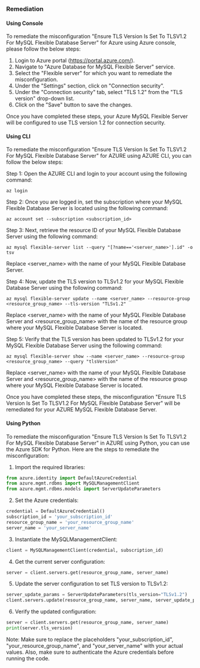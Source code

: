 ### Remediation

#### Using Console

To remediate the misconfiguration "Ensure TLS Version Is Set To TLSV1.2 For MySQL Flexible Database Server" for Azure using Azure console, please follow the below steps:

1. Login to Azure portal (https://portal.azure.com/).
2. Navigate to "Azure Database for MySQL Flexible Server" service.
3. Select the "Flexible server" for which you want to remediate the misconfiguration.
4. Under the "Settings" section, click on "Connection security".
5. Under the "Connection security" tab, select "TLS 1.2" from the "TLS version" drop-down list.
6. Click on the "Save" button to save the changes.

Once you have completed these steps, your Azure MySQL Flexible Server will be configured to use TLS version 1.2 for connection security.

#### Using CLI

To remediate the misconfiguration "Ensure TLS Version Is Set To TLSV1.2 For MySQL Flexible Database Server" for AZURE using AZURE CLI, you can follow the below steps:

Step 1: Open the AZURE CLI and login to your account using the following command:
```
az login
```

Step 2: Once you are logged in, set the subscription where your MySQL Flexible Database Server is located using the following command:
```
az account set --subscription <subscription_id>
```

Step 3: Next, retrieve the resource ID of your MySQL Flexible Database Server using the following command:
```
az mysql flexible-server list --query "[?name=='<server_name>'].id" -o tsv
```
Replace <server_name> with the name of your MySQL Flexible Database Server.

Step 4: Now, update the TLS version to TLSv1.2 for your MySQL Flexible Database Server using the following command:
```
az mysql flexible-server update --name <server_name> --resource-group <resource_group_name> --tls-version "TLSv1.2"
```
Replace <server_name> with the name of your MySQL Flexible Database Server and <resource_group_name> with the name of the resource group where your MySQL Flexible Database Server is located.

Step 5: Verify that the TLS version has been updated to TLSv1.2 for your MySQL Flexible Database Server using the following command:
```
az mysql flexible-server show --name <server_name> --resource-group <resource_group_name> --query "tlsVersion"
```
Replace <server_name> with the name of your MySQL Flexible Database Server and <resource_group_name> with the name of the resource group where your MySQL Flexible Database Server is located.

Once you have completed these steps, the misconfiguration "Ensure TLS Version Is Set To TLSV1.2 For MySQL Flexible Database Server" will be remediated for your AZURE MySQL Flexible Database Server.

#### Using Python

To remediate the misconfiguration "Ensure TLS Version Is Set To TLSV1.2 For MySQL Flexible Database Server" in AZURE using Python, you can use the Azure SDK for Python. Here are the steps to remediate the misconfiguration:

1. Import the required libraries:

```python
from azure.identity import DefaultAzureCredential
from azure.mgmt.rdbms import MySQLManagementClient
from azure.mgmt.rdbms.models import ServerUpdateParameters
```

2. Set the Azure credentials:

```python
credential = DefaultAzureCredential()
subscription_id = 'your_subscription_id'
resource_group_name = 'your_resource_group_name'
server_name = 'your_server_name'
```

3. Instantiate the MySQLManagementClient:

```python
client = MySQLManagementClient(credential, subscription_id)
```

4. Get the current server configuration:

```python
server = client.servers.get(resource_group_name, server_name)
```

5. Update the server configuration to set TLS version to TLSv1.2:

```python
server_update_params = ServerUpdateParameters(tls_version="TLSv1.2")
client.servers.update(resource_group_name, server_name, server_update_params)
```

6. Verify the updated configuration:

```python
server = client.servers.get(resource_group_name, server_name)
print(server.tls_version)
```

Note: Make sure to replace the placeholders "your_subscription_id", "your_resource_group_name", and "your_server_name" with your actual values. Also, make sure to authenticate the Azure credentials before running the code.

